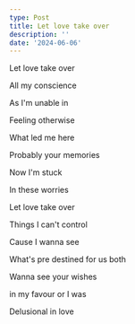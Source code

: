 ```yaml
---
type: Post
title: Let love take over
description: ''
date: '2024-06-06'
---
```

Let love take over 


All my conscience 


As I'm unable in 


Feeling otherwise 


What led me here 


Probably your memories 


Now I'm stuck 


In these worries 


Let love take over 


Things I can't control 


Cause I wanna see 


What's pre destined for us both 


Wanna see your wishes 


in my favour or I was


Delusional in love 
